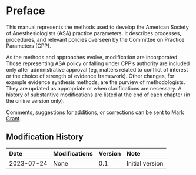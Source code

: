# Preface {.unnumbered}

This manual represents the methods used to develop the American Society of Anesthesiologists (ASA) practice parameters. It describes processes, procedures, and relevant policies overseen by the Committee on Practice Parameters (CPP).

As the methods and approaches evolve, modification are incorporated. Those representing ASA policy or falling under CPP's authority are included only after administrative approval (eg, matters related to conflict of interest or the choice of strength of evidence framework). Other changes, for example evidence synthesis methods, are the purview of methodologists. They are updated as appropriate or when clarifications are necessary. A history of substantive modifications are listed at the end of each chapter (in the online version only).

Comments, suggestions for additions, or corrections can be sent to [Mark Grant](mailto:m.grant@asahq.org).

:::: {.content-hidden when-format="pdf"}
::: {.callout-note collapse="true"}

# Modification History

| Date | Modifications | Version | Note |
|:-----|:---------|:--------|:----------|
| 2023-07-24 | None     | 0.1 | Initial version|

:::
::::
